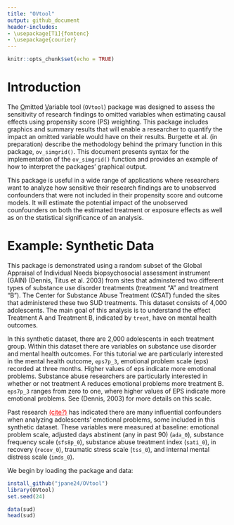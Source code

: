 ```yaml
---
title: "OVtool"
output: github_document
header-includes:
- \usepackage[T1]{fontenc}
- \usepackage{courier}
---
```


```r
knitr::opts_chunk$set(echo = TRUE)
```

# Introduction

The <ins>O</ins>mitted <ins>V</ins>ariable tool (`OVtool`) package was designed to assess the sensitivity of research findings to omitted variables when estimating causal effects using propensity score (PS) weighting. This package includes graphics and summary results that will enable a researcher to quantify the impact an omitted variable would have on their results. Burgette et al. (in preparation) describe the methodology behind the primary function in this package, `ov_simgrid()`. This document presents syntax for the implementation of the `ov_simgrid()` function and provides an example of how to interpret the packages' graphical output.

This package is useful in a wide range of applications where researchers want to analyze how sensitive their research findings are to unobserved confounders that were not included in their propensity score and outcome models. It will estimate the potential impact of the unobserved counfounders on both the estimated treatment or exposure effects as well as on the statistical significance of an analysis.

# Example: Synthetic Data 

This package is demonstrated using a random subset of the Global Appraisal of Individual Needs biopsychosocial assessment instrument (GAIN) (Dennis, Titus et al. 2003) from sites that adminstered two different types of substance use disorder treatments (treatment "A" and treatment "B"). The Center for Substance Abuse Treatment (CSAT) funded the sites that administered these two SUD treatments. This dataset consists of 4,000 adolescents. The main goal of this analysis is to understand the effect Treatment A and Treatment B, indicated by `treat`, have on mental health outcomes. 

In this synthetic dataset, there are 2,000 adolescents in each treatment group. Within this dataset there are variables on substance use disorder and mental health outcomes. For this tutorial we are particularly interested in the mental health outcome, `eps7p_3`, emotional problem scale (eps) recorded at three months. Higher values of eps indicate more emotional problems. Substance abuse researchers are particularly interested in whether or not treatment A reduces emotional problems more treatment B. `eps7p_3` ranges from zero to one, where higher values of EPS indicate more emotional problems. See (Dennis, 2003) for more details on this scale. 

Past research <ins style="color:red">(cite?)</ins> has indicated there are many influential confounders when analyzing adolescents' emotional problems, some included in this synthetic dataset. These variables were measured at baseline: emotional problem scale, adjusted days abstinent (any in past 90) (`ada_0`), substance frequency scale (`sfs8p_0`), substance abuse treatment index (`sati_0`), in recovery (`recov_0`), traumatic stress scale (`tss_0`), and internal mental distress scale (`imds_0`). \newline

We begin by loading the package and data:  

```r
install_github("jpane24/OVtool")
library(OVtool)
set.seed(24)
```

```r
data(sud)
head(sud)
```

